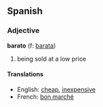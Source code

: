 ==Spanish==
=== Adjective ===
'''barato''' (f: [[barata]])

#being sold at a low price

====Translations====
*English: [[cheap]], [[inexpensive]]
*French: [[bon marché]]
